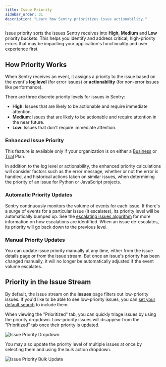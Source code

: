 ```yaml
---
title: Issue Priority
sidebar_order: 31
description: "Learn how Sentry prioritizes issue actionability."
---
```


Issue priority sorts the issues Sentry receives into **High**, **Medium** and **Low** priority buckets. This helps you identify and address critical, high-priority errors that may be impacting your application's functionality and user experience first.

## How Priority Works

When Sentry receives an event, it assigns a priority to the issue based on the event's **log level** (for error issues) or **actionability** (for non-error issues like performance).

There are three discrete priority levels for issues in Sentry:

- **High**: Issues that are likely to be actionable and require immediate attention.
- **Medium**: Issues that are likely to be actionable and require attention in the near future.
- **Low**: Issues that don't require immediate attention.

### Enhanced Issue Priority

<Note>

This feature is available only if your organization is on either a [Business](https://sentry.io/pricing/) or [Trial](/pricing/#product-trials) Plan.

</Note>

In addition to the log level or actionability, the enhanced priority calculations will consider factors such as the error message, whether or not the error is handled, and historical actions taken on similar issues, when determining the priority of an issue for Python or JavaScript projects.

### Automatic Priority Updates

Sentry continuously monitors the volume of events for each issue. If there's a surge of events for a particular issue (it escalates), its priority level will be automatically bumped up. See the [escalating issues algorithm](/product/issues/states-triage/escalating-issues/) for more information on how escalations are identified. When an issue de-escalates, its priority will go back down to the previous level.

### Manual Priority Updates

You can update issue priority manually at any time, either from the issue details page or from the issue stream. But once an issue's priority has been changed manually, it will no longer be automatically adjusted if the event volume escalates.

## Priority in the Issue Stream

By default, the issue stream on the **Issues** page filters out low-priority issues. If you'd like to be able to see low-priority issues, you can [set your default search](/product/reference/search/saved-searches/#set-a-default-search) to include them.

When viewing the "Prioritized" tab, you can quickly triage issues by using the priority dropdown. Low-priority issues will disappear from the "Prioritized" tab once their priority is updated.

![Issue Priority Dropdown](/product/issues/issue-priority/issue-priority-dropdown.png)

You may also update the priority level of multiple issues at once by selecting them and using the bulk action dropdown.

![Issue Priority Bulk Update](/product/issues/issue-priority/issue-priority-bulk-edit.png)
